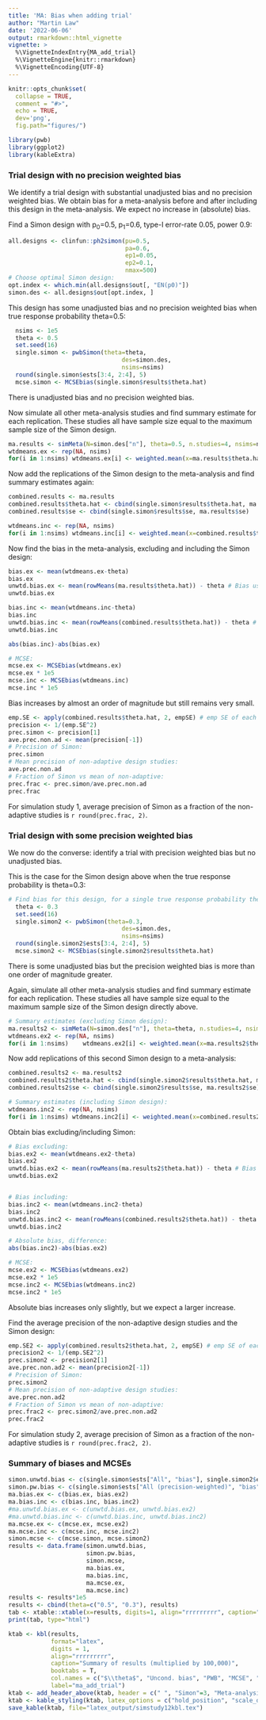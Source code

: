 ```yaml
---
title: 'MA: Bias when adding trial'
author: "Martin Law"
date: '2022-06-06'
output: rmarkdown::html_vignette
vignette: >
  %\VignetteIndexEntry{MA_add_trial}
  %\VignetteEngine{knitr::rmarkdown}
  %\VignetteEncoding{UTF-8}
---
```


```r
knitr::opts_chunk$set(
  collapse = TRUE,
  comment = "#>",
  echo = TRUE,
  dev='png',
  fig.path="figures/")
```

```r
library(pwb)
library(ggplot2)
library(kableExtra)
```

### Trial design with no precision weighted bias

We identify a trial design with substantial unadjusted bias and no precision weighted bias. We obtain bias for a meta-analysis before and after including this design in the meta-analysis. We expect no increase in (absolute) bias.


Find a Simon design with p~0~=0.5, p~1~=0.6, type-I error-rate 0.05, power
0.9:

```r
all.designs <- clinfun::ph2simon(pu=0.5,
                                 pa=0.6,
                                 ep1=0.05,
                                 ep2=0.1,
                                 nmax=500)
# Choose optimal Simon design:
opt.index <- which.min(all.designs$out[, "EN(p0)"])
simon.des <- all.designs$out[opt.index, ]
```


This design has some unadjusted bias and no precision weighted bias when true response probability theta=0.5:

```r
  nsims <- 1e5
  theta <- 0.5
  set.seed(16)
  single.simon <- pwbSimon(theta=theta,
                                des=simon.des,
                                nsims=nsims)
  round(single.simon$ests[3:4, 2:4], 5)
  mcse.simon <- MCSEbias(single.simon$results$theta.hat)
```

There is unadjusted bias and no precision weighted bias.


Now simulate all other meta-analysis studies and find summary estimate for each replication. These studies all have sample size equal to the maximum sample size of the Simon design.

```r
ma.results <- simMeta(N=simon.des["n"], theta=0.5, n.studies=4, nsims=nsims)
wtdmeans.ex <- rep(NA, nsims)
for(i in 1:nsims) wtdmeans.ex[i] <- weighted.mean(x=ma.results$theta.hat[i, ], w=1/ma.results$se[i, ]^2)

```
Now add the replications of the Simon design to the meta-analysis and find summary estimates again:

```r
combined.results <- ma.results
combined.results$theta.hat <- cbind(single.simon$results$theta.hat, ma.results$theta.hat)
combined.results$se <- cbind(single.simon$results$se, ma.results$se)

wtdmeans.inc <- rep(NA, nsims)
for(i in 1:nsims) wtdmeans.inc[i] <- weighted.mean(x=combined.results$theta.hat[i, ], w=1/combined.results$se[i, ]^2)
```

Now find the bias in the meta-analysis, excluding and including the Simon design:

```r
bias.ex <- mean(wtdmeans.ex-theta)
bias.ex
unwtd.bias.ex <- mean(rowMeans(ma.results$theta.hat)) - theta # Bias using simple mean of estimates
unwtd.bias.ex

bias.inc <- mean(wtdmeans.inc-theta)
bias.inc
unwtd.bias.inc <- mean(rowMeans(combined.results$theta.hat)) - theta # Bias using simple mean of estimates
unwtd.bias.inc

abs(bias.inc)-abs(bias.ex)

# MCSE:
mcse.ex <- MCSEbias(wtdmeans.ex)
mcse.ex * 1e5
mcse.inc <- MCSEbias(wtdmeans.inc)
mcse.inc * 1e5

```
Bias increases by almost an order of magnitude but still remains very small.

```r
emp.SE <- apply(combined.results$theta.hat, 2, empSE) # emp SE of each column
precision <- 1/(emp.SE^2)
prec.simon <- precision[1]
ave.prec.non.ad <- mean(precision[-1])
# Precision of Simon:
prec.simon
# Mean precision of non-adaptive design studies:
ave.prec.non.ad
# Fraction of Simon vs mean of non-adaptive:
prec.frac <- prec.simon/ave.prec.non.ad
prec.frac
```
For simulation study 1, average precision of Simon as a fraction of the non-adaptive studies is `r round(prec.frac, 2)`.

### Trial design with some precision weighted bias

We now do the converse: identify a trial with precision weighted bias but no unadjusted bias.

This is the case for the Simon design above when the true response probability is theta=0.3:

```r
# Find bias for this design, for a single true response probability theta:
  theta <- 0.3
  set.seed(16)
  single.simon2 <- pwbSimon(theta=0.3,
                                des=simon.des,
                                nsims=nsims)
  round(single.simon2$ests[3:4, 2:4], 5)
  mcse.simon2 <- MCSEbias(single.simon2$results$theta.hat)
```
There is some unadjusted bias but the precision weighted bias is more than one order of magnitude greater.


Again, simulate all other meta-analysis studies and find summary estimate for each replication. These studies all have sample size equal to the maximum sample size of the Simon design directly above.

```r
# Summary estimates (excluding Simon design):
ma.results2 <- simMeta(N=simon.des["n"], theta=theta, n.studies=4, nsims=nsims)
wtdmeans.ex2 <- rep(NA, nsims)
for(i in 1:nsims)    wtdmeans.ex2[i] <- weighted.mean(x=ma.results2$theta.hat[i, ], w=1/ma.results2$se[i, ]^2)

```

Now add replications of this second Simon design to a meta-analysis:

```r
combined.results2 <- ma.results2
combined.results2$theta.hat <- cbind(single.simon2$results$theta.hat, ma.results2$theta.hat)
combined.results2$se <- cbind(single.simon2$results$se, ma.results2$se)

# Summary estimates (including Simon design):
wtdmeans.inc2 <- rep(NA, nsims)
for(i in 1:nsims) wtdmeans.inc2[i] <- weighted.mean(x=combined.results2$theta.hat[i, ], w=1/combined.results2$se[i, ]^2)
```

Obtain bias excluding/including Simon:
```r
# Bias excluding:
bias.ex2 <- mean(wtdmeans.ex2-theta)
bias.ex2
unwtd.bias.ex2 <- mean(rowMeans(ma.results2$theta.hat)) - theta # Bias using simple mean of estimates
unwtd.bias.ex2


# Bias including:
bias.inc2 <- mean(wtdmeans.inc2-theta)
bias.inc2
unwtd.bias.inc2 <- mean(rowMeans(combined.results2$theta.hat)) - theta # Bias using simple mean of estimates
unwtd.bias.inc2

# Absolute bias, difference:
abs(bias.inc2)-abs(bias.ex2)

# MCSE:
mcse.ex2 <- MCSEbias(wtdmeans.ex2)
mcse.ex2 * 1e5
mcse.inc2 <- MCSEbias(wtdmeans.inc2)
mcse.inc2 * 1e5
```
Absolute bias increases only slightly, but we expect a larger increase.

Find the average precision of the non-adaptive design studies and the Simon design:

```r
emp.SE2 <- apply(combined.results2$theta.hat, 2, empSE) # emp SE of each column
precision2 <- 1/(emp.SE2^2)
prec.simon2 <- precision2[1]
ave.prec.non.ad2 <- mean(precision2[-1])
# Precision of Simon:
prec.simon2
# Mean precision of non-adaptive design studies:
ave.prec.non.ad2
# Fraction of Simon vs mean of non-adaptive:
prec.frac2 <- prec.simon2/ave.prec.non.ad2
prec.frac2
```

For simulation study 2, average precision of Simon as a fraction of the non-adaptive studies is `r round(prec.frac2, 2)`.

### Summary of biases and MCSEs


```r
simon.unwtd.bias <- c(single.simon$ests["All", "bias"], single.simon2$ests["All", "bias"])
simon.pw.bias <- c(single.simon$ests["All (precision-weighted)", "bias"], single.simon2$ests["All (precision-weighted)", "bias"])
ma.bias.ex <- c(bias.ex, bias.ex2)
ma.bias.inc <- c(bias.inc, bias.inc2)
#ma.unwtd.bias.ex <- c(unwtd.bias.ex, unwtd.bias.ex2)
#ma.unwtd.bias.inc <- c(unwtd.bias.inc, unwtd.bias.inc2) 
ma.mcse.ex <- c(mcse.ex, mcse.ex2)
ma.mcse.inc <- c(mcse.inc, mcse.inc2)
simon.mcse <- c(mcse.simon, mcse.simon2)
results <- data.frame(simon.unwtd.bias,
                      simon.pw.bias,
                      simon.mcse,
                      ma.bias.ex,
                      ma.bias.inc,
                      ma.mcse.ex,
                      ma.mcse.inc)
results <- results*1e5
results <- cbind(theta=c("0.5", "0.3"), results)
tab <- xtable::xtable(x=results, digits=1, align="rrrrrrrrr", caption="Summary of results *1e5")
print(tab, type="html")
```

```r
ktab <- kbl(results,
            format="latex", 
            digits = 1, 
            align="rrrrrrrrr",
            caption="Summary of results (multiplied by 100,000)",
            booktabs = T,
            col.names = c("$\\theta$", "Uncond. bias", "PWB", "MCSE", "Bias exc.", "Bias inc.", "MCSE exc.", "MCSE inc."),
            label="ma_add_trial")
ktab <- add_header_above(ktab, header = c(" ", "Simon"=3, "Meta-analysis"=4))
ktab <- kable_styling(ktab, latex_options = c("hold_position", "scale_down"))
save_kable(ktab, file="latex_output/simstudy12kbl.tex")
```



